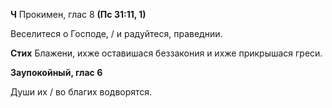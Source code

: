 **Ч** Прокимен, глас 8 **(Пс 31:11, 1)**

Веселитеся о Господе, / и радуйтеся, праведнии.

**Стих** Блажени, ихже оставишася беззакония и ихже прикрышася греси.

**Заупокойный, глас 6**

Души их / во благих водворятся.
